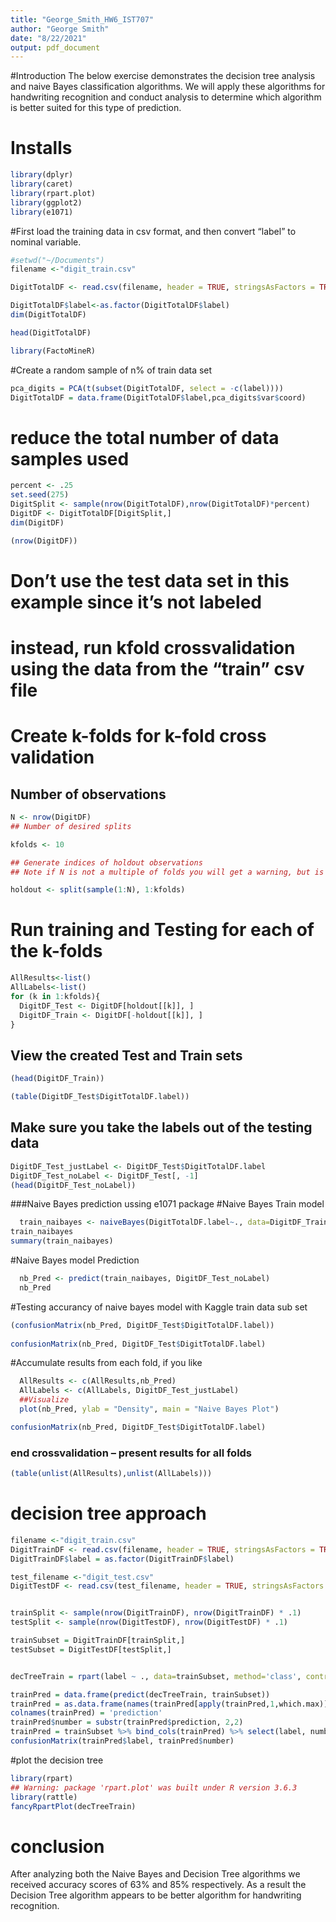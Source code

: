---
title: "George_Smith_HW6_IST707"
author: "George Smith"
date: "8/22/2021"
output: pdf_document
---
#Introduction 
The below exercise demonstrates the decision tree analysis and naive Bayes classification algorithms. We will apply these algorithms for handwriting recognition and conduct analysis to determine which algorithm is better suited for this type of prediction.  

# Installs 
```{r}
library(dplyr)
library(caret)
library(rpart.plot)
library(ggplot2)
library(e1071)

```

#First load the training data in csv format, and then convert "label" to nominal variable.
```{r}
#setwd("~/Documents")
filename <-"digit_train.csv"
```

```{r}
DigitTotalDF <- read.csv(filename, header = TRUE, stringsAsFactors = TRUE)
```

```{r}
DigitTotalDF$label<-as.factor(DigitTotalDF$label)
dim(DigitTotalDF)
```
```{r}
head(DigitTotalDF)
```

```{r}
library(FactoMineR)
```

#Create a random sample of n% of train data set

```{r}
pca_digits = PCA(t(subset(DigitTotalDF, select = -c(label))))
DigitTotalDF = data.frame(DigitTotalDF$label,pca_digits$var$coord)
```

# reduce the total number of data samples used
```{r}
percent <- .25
set.seed(275)
DigitSplit <- sample(nrow(DigitTotalDF),nrow(DigitTotalDF)*percent)
DigitDF <- DigitTotalDF[DigitSplit,]
dim(DigitDF)
```

```{r}
(nrow(DigitDF))
```


# Don't use the test data set in this example since it's not labeled
# instead, run kfold crossvalidation using the data from the "train" csv file

# Create k-folds for k-fold cross validation
## Number of observations
```{r}
N <- nrow(DigitDF)
## Number of desired splits

kfolds <- 10

## Generate indices of holdout observations
## Note if N is not a multiple of folds you will get a warning, but is OK.

holdout <- split(sample(1:N), 1:kfolds)

```

# Run training and Testing for each of the k-folds
```{r}
AllResults<-list()
AllLabels<-list()
for (k in 1:kfolds){
  DigitDF_Test <- DigitDF[holdout[[k]], ]
  DigitDF_Train <- DigitDF[-holdout[[k]], ]
}
```

## View the created Test and Train sets
```{r}
(head(DigitDF_Train))
```
```{r}
(table(DigitDF_Test$DigitTotalDF.label))
```

## Make sure you take the labels out of the testing data
```{r}
DigitDF_Test_justLabel <- DigitDF_Test$DigitTotalDF.label
DigitDF_Test_noLabel <- DigitDF_Test[, -1]
(head(DigitDF_Test_noLabel))
```
###Naive Bayes prediction ussing e1071 package
#Naive Bayes Train model
```{r}
  train_naibayes <- naiveBayes(DigitTotalDF.label~., data=DigitDF_Train, na.action = na.pass)
train_naibayes
summary(train_naibayes)
```
#Naive Bayes model Prediction
```{r}
  nb_Pred <- predict(train_naibayes, DigitDF_Test_noLabel)
  nb_Pred
```
#Testing accurancy of naive bayes model with Kaggle train data sub set
```{r}
(confusionMatrix(nb_Pred, DigitDF_Test$DigitTotalDF.label))
  
confusionMatrix(nb_Pred, DigitDF_Test$DigitTotalDF.label)
```
#Accumulate results from each fold, if you like
```{r}
  AllResults <- c(AllResults,nb_Pred)
  AllLabels <- c(AllLabels, DigitDF_Test_justLabel)
  ##Visualize
  plot(nb_Pred, ylab = "Density", main = "Naive Bayes Plot")

confusionMatrix(nb_Pred, DigitDF_Test$DigitTotalDF.label)
```

### end crossvalidation -- present results for all folds

```{r}
(table(unlist(AllResults),unlist(AllLabels)))
```
# decision tree approach
```{R}
filename <-"digit_train.csv"
DigitTrainDF <- read.csv(filename, header = TRUE, stringsAsFactors = TRUE)
DigitTrainDF$label = as.factor(DigitTrainDF$label)

test_filename <-"digit_test.csv"
DigitTestDF <- read.csv(test_filename, header = TRUE, stringsAsFactors = TRUE)


trainSplit <- sample(nrow(DigitTrainDF), nrow(DigitTrainDF) * .1)
testSplit <- sample(nrow(DigitTestDF), nrow(DigitTestDF) * .1)

trainSubset = DigitTrainDF[trainSplit,]
testSubset = DigitTestDF[testSplit,]


decTreeTrain = rpart(label ~ ., data=trainSubset, method='class', control=rpart.control(cp = 0), minsplit=100, maxdepth=11)

trainPred = data.frame(predict(decTreeTrain, trainSubset))
trainPred = as.data.frame(names(trainPred[apply(trainPred,1,which.max)]))
colnames(trainPred) = 'prediction'
trainPred$number = substr(trainPred$prediction, 2,2)
trainPred = trainSubset %>% bind_cols(trainPred) %>% select(label, number) %>% mutate(label=as.factor(label), number=as.factor(number))
confusionMatrix(trainPred$label, trainPred$number)
```
#plot the decision tree
```{r}
library(rpart)
## Warning: package 'rpart.plot' was built under R version 3.6.3
library(rattle)
fancyRpartPlot(decTreeTrain)
```


# conclusion 
After analyzing both the Naive Bayes and Decision Tree algorithms we received accuracy scores of 63% and 85% respectively. As a result the Decision Tree algorithm appears to be better algorithm for handwriting recognition. 
